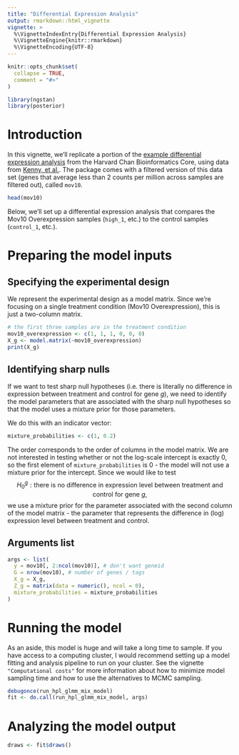 ```yaml
---
title: "Differential Expression Analysis"
output: rmarkdown::html_vignette
vignette: >
  %\VignetteIndexEntry{Differential Expression Analysis}
  %\VignetteEngine{knitr::rmarkdown}
  %\VignetteEncoding{UTF-8}
---
```


```r
knitr::opts_chunk$set(
  collapse = TRUE,
  comment = "#>"
)
```

```r
library(ngstan)
library(posterior)
```

# Introduction 

In this vignette, we'll replicate a portion of the 
[example differential expression analysis](https://github.com/hbctraining/Training-modules/blob/master/archive/DESeq2/lessons/03_DEG_deseq2.md)
from the Harvard Chan Bioinformatics Core, using data from [Kenny, et al.](https://www.ncbi.nlm.nih.gov/geo/query/acc.cgi?acc=GSE50499). The package
comes with a filtered version of this data set 
(genes that average less than 2 counts per million across samples are filtered out), 
called `mov10`. 

```r
head(mov10)
```

Below, we'll set up a differential expression analysis that compares
the Mov10 Overexpression samples (`high_1`, etc.) to the control samples 
(`control_1`, etc.). 

# Preparing the model inputs

## Specifying the experimental design

We represent the experimental design as a model matrix. Since we're focusing
on a single treatment condition (Mov10 Overexpression), this is just a 
two-column matrix.

```r
# the first three samples are in the treatment condition
mov10_overexpression <- c(1, 1, 1, 0, 0, 0)
X_g <- model.matrix(~mov10_overexpression)
print(X_g)
```


## Identifying sharp nulls

If we want to test sharp null hypotheses (i.e. there is literally 
no difference in 
expression between treatment and control for gene $g$), we need to identify the
model parameters that are associated with the sharp null hypotheses so that 
the model uses a mixture prior for those parameters. 

We do this with an indicator vector: 

```r
mixture_probabilities <- c(1, 0.2)
```

The order corresponds to the order of columns in the model matrix. We are not 
interested in testing whether or not the log-scale intercept is exactly 0, so
the first element of `mixture_probabilities` is 0 - the model will not use a mixture
prior for the intercept. Since we would like to test
$$
H_0^g: \text{there is no difference in expression level between treatment
and control for gene } g,
$$
we use a mixture prior for the parameter associated with the second column of 
the model matrix - the parameter that represents the difference in (log) 
expression level between treatment and control. 

## Arguments list

```r
args <- list(
  y = mov10[, 2:ncol(mov10)], # don't want geneid
  G = nrow(mov10), # number of genes / tags
  X_g = X_g,
  Z_g = matrix(data = numeric(), ncol = 0),
  mixture_probabilities = mixture_probabilities
)
```

# Running the model

As an aside, this model is huge and will take a long time to sample. 
If you have access to a computing cluster, I would recommend setting up
a model fitting and analysis pipeline to run on your cluster. See the 
vignette `"Computational costs"` for more information about how to minimize
model sampling time and how to use the alternatives to MCMC sampling. 

```r
debugonce(run_hpl_glmm_mix_model)
fit <- do.call(run_hpl_glmm_mix_model, args)
```


# Analyzing the model output

```r
draws <- fit$draws()
```
